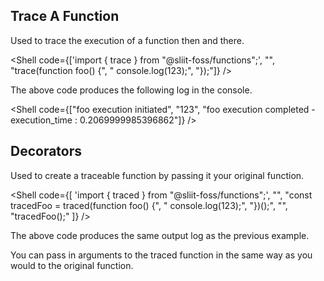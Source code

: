 
## Trace A Function

Used to trace the execution of a function then and there.

<Shell
  code={['import { trace } from "@sliit-foss/functions";', "", "trace(function foo() {", "  console.log(123);", "});"]}
/>

The above code produces the following log in the console.

<Shell code={["foo execution initiated", "123", "foo execution completed - execution_time : 0.2069999985396862"]} />

## Decorators

Used to create a traceable function by passing it your original function.

<Shell
  code={[
    'import { traced } from "@sliit-foss/functions";',
    "",
    "const tracedFoo = traced(function foo() {",
    "  console.log(123);",
    "})();",
    "",
    "tracedFoo();"
  ]}
/>

The above code produces the same output log as the previous example.

You can pass in arguments to the traced function in the same way as you would to the original function.
